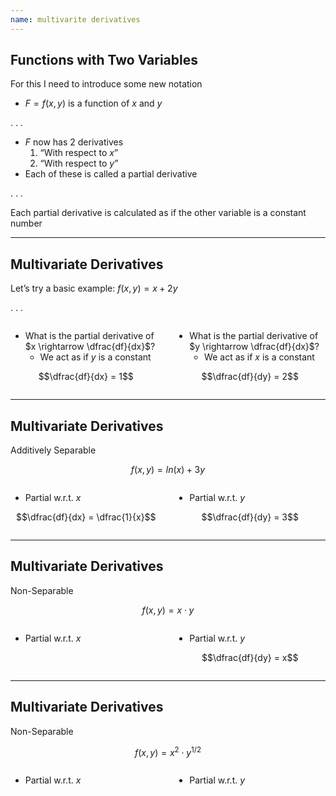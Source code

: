 ```yaml
---
name: multivarite derivatives
---
```


## Functions with Two Variables

For this I need to introduce some new notation

- $F = f(x,y)$ is a function of $x$ and $y$

. . . 

- $F$ now has [2 derivatives]{.h}
    1. "With respect to $x$"
    2. "With respect to $y$"
- Each of these is called a [partial derivative]{.hi}

. . . 

Each [partial derivative]{.hi} is calculated [as if the other variable is a constant number]{.hii}

---

## Multivariate Derivatives

Let's try a basic example: $f(x,y) = x + 2y$

. . .

:::: {.columns}

::: {.column width="50%"}

- What is the [partial derivative of $x \rightarrow \dfrac{df}{dx}$]{.hi}?
    - We act as if [$y$ is a constant]{.hii}

::: {.fragment}
$$\dfrac{df}{dx} = 1$$
:::

:::

::: {.column width="50%"}

- What is the [partial derivative of $y \rightarrow \dfrac{df}{dx}$]{.hi}?
    - We act as if [$x$ is a constant]{.hii}

::: {.fragment}
$$\dfrac{df}{dy} = 2$$
:::

:::

:::: 

---

## Multivariate Derivatives 

[Additively Separable]{.hi .align-center}

$$f(x,y) = ln(x) + 3y$$

:::: {.columns}

::: {.column width="50%"}
- Partial w.r.t. $x$

:::: {.fragment}
$$\dfrac{df}{dx} = \dfrac{1}{x}$$
::::
:::

::: {.column width="50%"}
- Partial w.r.t. $y$

:::: {.fragment}
$$\dfrac{df}{dy} = 3$$
::::

:::
::::

---

## Multivariate Derivatives

[Non-Separable]{.hi .align-center}

$$f(x,y) = x \cdot y$$

:::: {.columns}

::: {.column width="50%"}
- Partial w.r.t. $x$

:::: {.fragment}
\begin{align*}
\dfrac{df}{dx} &= 1 \cdot x^{1-1} \cdot y \\
&= y
\end{align*}
::::
:::

::: {.column width="50%"}
- Partial w.r.t. $y$

:::: {.fragment}
$$\dfrac{df}{dy} = x$$
::::

:::
::::

---

## Multivariate Derivatives

[Non-Separable]{.hi .align-center}

$$f(x,y) = x^{2} \cdot y^{1/2}$$

:::: {.columns}

::: {.column width="50%"}
- Partial w.r.t. $x$

:::: {.fragment}
\begin{align*}
\dfrac{df}{dx} &= 2x^{2-1} \cdot y^{1/2} \\
&= 2xy^{1/2}
\end{align*}
::::
:::

::: {.column width="50%"}
- Partial w.r.t. $y$

:::: {.fragment}
\begin{align*}
\dfrac{df}{dy} &= \dfrac{1}{2}y^{1/2 - 1} \cdot x^{2} \\
&= \dfrac{1}{2} \cdot \dfrac{1}{y^{1/2}} \cdot x^{2}
\end{align*}
::::

:::
::::


